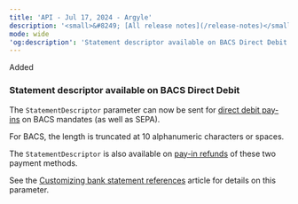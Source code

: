 ```yaml
---
title: 'API - Jul 17, 2024 - Argyle'  
description: '<small>&#8249; [All release notes](/release-notes)</small>'  
mode: wide  
'og:description': 'Statement descriptor available on BACS Direct Debit'
---
```

<div class="release-notes-page">

<div class="pill pill-green">Added</div> 
  
### Statement descriptor available on BACS Direct Debit

The `StatementDescriptor` parameter can now be sent for <a href="/api-reference/direct-debit-payins/create-direct-debit-payin">direct debit pay-ins</a> on BACS mandates (as well as SEPA). 

For BACS, the length is truncated at 10 alphanumeric characters or spaces.

The `StatementDescriptor` is also available on <a href="/api-reference/refunds/create-refund-payin">pay-in refunds</a> of these two payment methods.

See the <a href="/bank-statements">Customizing bank statement references</a> article for details on this parameter.

</div>